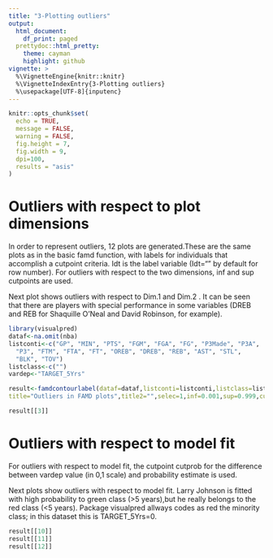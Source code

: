 ---
title: "3-Plotting outliers"
output:
  html_document:
    df_print: paged
  prettydoc::html_pretty:
    theme: cayman
    highlight: github
vignette: >
  %\VignetteEngine{knitr::knitr}
  %\VignetteIndexEntry{3-Plotting outliers}
  %\usepackage[UTF-8]{inputenc}   
---

```{r message=FALSE, echo=FALSE, warning=FALSE}
knitr::opts_chunk$set(
  echo = TRUE,
  message = FALSE,
  warning = FALSE,
  fig.height = 7,
  fig.width = 9,
  dpi=100,
  results = "asis"
)
```

# Outliers with respect to plot dimensions

In order to represent outliers, 12 plots are generated.These are the same plots as in the basic famd function, with labels for individuals that accomplish a cutpoint criteria. Idt is the label variable (Idt="" by default for row number). For outliers with respect to the two dimensions, inf and sup cutpoints are used. 

Next plot shows outliers with respect to Dim.1 and Dim.2 . It can be seen that there are players with special performance in some variables (DREB and REB for Shaquille O'Neal and David Robinson, for example).
  
```{r}
library(visualpred)
dataf<-na.omit(nba)
listconti<-c("GP", "MIN", "PTS", "FGM", "FGA", "FG", "P3Made", "P3A", 
  "P3", "FTM", "FTA", "FT", "OREB", "DREB", "REB", "AST", "STL", 
  "BLK", "TOV")
listclass<-c("")
vardep<-"TARGET_5Yrs"

result<-famdcontourlabel(dataf=dataf,listconti=listconti,listclass=listclass,vardep=vardep,Idt="name",
title="Outliers in FAMD plots",title2="",selec=1,inf=0.001,sup=0.999,cutprob=0.9)

```

```{r,echo=T}
result[[3]]
```
# Outliers with respect to model fit

For outliers with respect to model fit, the cutpoint cutprob for the difference between vardep value (in 0,1 scale) and probability estimate is used.  

Next  plots show outliers with respect to model fit. Larry Johnson is fitted with high probability to green class (>5 years),but he really belongs to the red class (<5 years). Package visualpred allways codes as red the minority class; in this dataset this is TARGET_5Yrs=0.

```{r,echo=T}
result[[10]]
result[[11]]
result[[12]]
```









